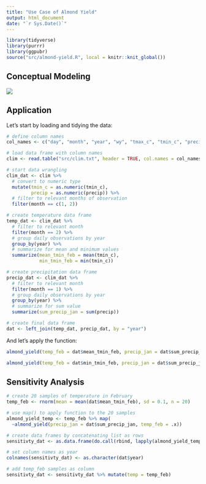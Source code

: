 ```yaml
---
title: "Use Case of Almond Yield"
output: html_document
date: "`r Sys.Date()`"
---
```


```r
library(tidyverse)
library(purrr)
library(ggpubr)
source("src/almond-yield.R", local = knitr::knit_global())
```

## Conceptual Modeling

![](almond_yield.jpg)

## Application

Let's start by loading and tidying the data:

```r
# define column names
col_names <- c("day", "month", "year", "wy", "tmax_c", "tmin_c", "precip")

# load data frame with column names
clim <- read.table("src/clim.txt", header = TRUE, col.names = col_names)

# start data wrangling
clim_dat <- clim %>%
  # convert to numeric type 
  mutate(tmin_c = as.numeric(tmin_c),
         precip = as.numeric(precip)) %>% 
  # filter to relevant months of observation
  filter(month == c(1, 2)) 

# create temperature data frame 
temp_dat <- clim_dat %>%
  # filter to relevant month 
  filter(month == 2) %>%
  # group daily observations by year
  group_by(year) %>%
  # summarize for mean and minimum values  
  summarize(mean_tmin_feb = mean(tmin_c), 
            min_tmin_feb = min(tmin_c))

# create precipitation data frame 
precip_dat <- clim_dat %>% 
  # filter to relevant month 
  filter(month == 1) %>% 
  # group daily observations by year
  group_by(year) %>%
  # summarize for sum value
  summarize(sum_precip_jan = sum(precip))

# create final data frame 
dat <- left_join(temp_dat, precip_dat, by = "year")
```

And let's apply the function:

```r
almond_yield(temp_feb = dat$mean_tmin_feb, precip_jan = dat$sum_precip_jan)
```

```r
almond_yield(temp_feb = dat$min_tmin_feb, precip_jan = dat$sum_precip_jan)
```

## Sensitivity Analysis

```r
# create 20 samples of temperature in February
temp_feb <- rnorm(mean = mean(dat$mean_tmin_feb), sd = 0.1, n = 20)

# use map() to apply function to the 20 samples 
almond_yield_temp <- temp_feb %>% map(
  ~almond_yield(precip_jan = dat$sum_precip_jan, temp_feb = .x))
```

```r
# create data frames by concatenating list as rows
sensitivty_dat <- as.data.frame(do.call(rbind, lapply(almond_yield_temp, as.vector)))

# set column names as year
colnames(sensitivty_dat) <- as.character(dat$year)

# add temp_feb samples as column
sensitivty_dat <- sensitivty_dat %>% mutate(temp = temp_feb)
```
